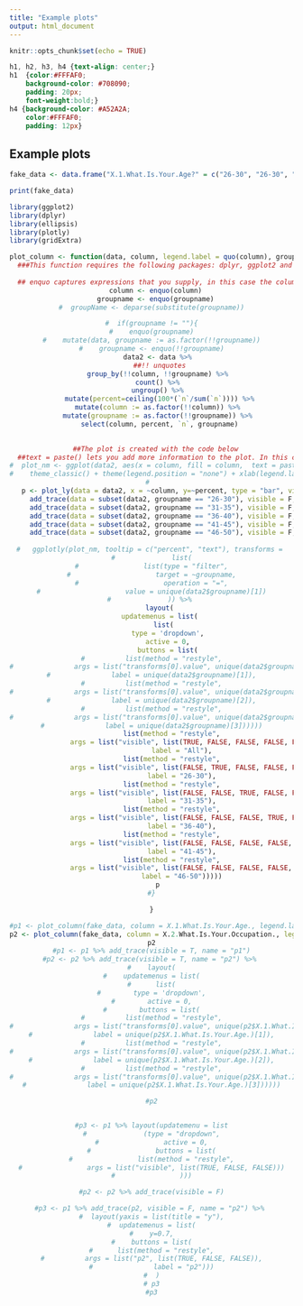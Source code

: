 ```yaml
---
title: "Example plots"
output: html_document
---
```



```r
knitr::opts_chunk$set(echo = TRUE)
```


```css
h1, h2, h3, h4 {text-align: center;}
h1  {color:#FFFAF0;
    background-color: #708090; 
    padding: 20px;
    font-weight:bold;}
h4 {background-color: #A52A2A;
    color:#FFFAF0;
    padding: 12px}
```

## Example plots



```r
fake_data <- data.frame("X.1.What.Is.Your.Age?" = c("26-30", "26-30", "26-30", "31-35", "31-35", "36-40", "36-40", "36-40", "41-45", "46-50"), "X.2.What.Is.Your.Occupation?" = c("Magician", "Swamp Monster", "Magician", "Magician", "Doctor", "Doctor", "Accountant", "Accountant", "Magician", "Cleaner"))  
```
```r
print(fake_data)
```
```r
library(ggplot2)
library(dplyr)
library(ellipsis)
library(plotly)
library(gridExtra)
```

<center>

```r
plot_column <- function(data, column, legend.label = quo(column), groupname){
  ###This function requires the following packages: dplyr, ggplot2 and plotly.
  
  ## enquo captures expressions that you supply, in this case the column name.
  column <- enquo(column)
  groupname <- enquo(groupname)
#  groupName <- deparse(substitute(groupname))

#  if(groupname != ""){
#    enquo(groupname)
#    mutate(data, groupname := as.factor(!!groupname))
#    groupname <- enquo(!!groupname)
    data2 <- data %>% 
    ##!! unquotes
    group_by(!!column, !!groupname) %>% 
    count() %>% 
    ungroup() %>% 
    mutate(percent=ceiling(100*(`n`/sum(`n`)))) %>%
    mutate(column := as.factor(!!column)) %>% 
    mutate(groupname := as.factor(!!groupname)) %>% 
    select(column, percent, `n`, groupname)
    

  ##The plot is created with the code below
  ##text = paste() lets you add more information to the plot. In this case I want to add the number of participants who provided a particular response (`n`).
#  plot_nm <- ggplot(data2, aes(x = column, fill = column,  text = paste("number: ", `n`))) + geom_col(aes(y #= percent)) + 
#    theme_classic() + theme(legend.position = "none") + xlab(legend.label) + ylab("Percent") +   #ggtitle(legend.label) + theme(plot.title = element_text(hjust = 0.5))
#  
   p <- plot_ly(data = data2, x = ~column, y=~percent, type = "bar", visible = T, showlegend = FALSE, hoverinfo = "text", text = ~paste("Age:", groupname, "</br></br></br>", column, "</br></br>", percent, "%"), xaxis = list(title = "Occupation"), yaxis = list(title = "Percent")) %>% layout(xaxis = list(title = "Occupation"), yaxis=list(title = "Percent")) %>% 
     add_trace(data = subset(data2, groupname == "26-30"), visible = F, hoverinfo = "text", text = ~paste("Age: 26-30", "</br></br></br>", column, "</br></br>", percent, "%")) %>%      
     add_trace(data = subset(data2, groupname == "31-35"), visible = F, hoverinfo = "text", text = ~paste("Age: 26-30", "</br></br></br>", column, "</br></br>", percent, "%")) %>%      
     add_trace(data = subset(data2, groupname == "36-40"), visible = F, hoverinfo = "text", text = ~paste("Age: 26-30", "</br></br></br>", column, "</br></br>", percent, "%")) %>%      
     add_trace(data = subset(data2, groupname == "41-45"), visible = F, hoverinfo = "text", text = ~paste("Age: 26-30", "</br></br></br>", column, "</br></br>", percent, "%")) %>%      
     add_trace(data = subset(data2, groupname == "46-50"), visible = F, hoverinfo = "text", text = ~paste("Age: 26-30", "</br></br></br>", column, "</br></br>", percent, "%")) %>% 
  
#   ggplotly(plot_nm, tooltip = c("percent", "text"), transforms = 
#              list(
#                list(type = "filter",
#                     target = ~groupname,
#                     operation = "=",
#                     value = unique(data2$groupname)[1])
#              )) %>% 
    layout(
    updatemenus = list(
      list(
        type = 'dropdown',
        active = 0,
        buttons = list(
#          list(method = "restyle",
#               args = list("transforms[0].value", unique(data2$groupname)[1]),
#               label = unique(data2$groupname)[1]),
#          list(method = "restyle",
#               args = list("transforms[0].value", unique(data2$groupname)[2]),
#               label = unique(data2$groupname)[2]),
#          list(method = "restyle",
#               args = list("transforms[0].value", unique(data2$groupname)[3]),
#               label = unique(data2$groupname)[3])))))
          list(method = "restyle",
               args = list("visible", list(TRUE, FALSE, FALSE, FALSE, FALSE, FALSE)),
               label = "All"),
          list(method = "restyle",
               args = list("visible", list(FALSE, TRUE, FALSE, FALSE, FALSE, FALSE)),
               label = "26-30"),
          list(method = "restyle",
               args = list("visible", list(FALSE, FALSE, TRUE, FALSE, FALSE, FALSE)),
               label = "31-35"),
          list(method = "restyle",
               args = list("visible", list(FALSE, FALSE, FALSE, TRUE, FALSE, FALSE)),
               label = "36-40"),
          list(method = "restyle",
               args = list("visible", list(FALSE, FALSE, FALSE, FALSE, TRUE, FALSE)),
               label = "41-45"),
          list(method = "restyle",
               args = list("visible", list(FALSE, FALSE, FALSE, FALSE, FALSE, TRUE)),
               label = "46-50")))))
   p
#}

}
```
```r
#p1 <- plot_column(fake_data, column = X.1.What.Is.Your.Age., legend.label = "Age", groupname = NA)
p2 <- plot_column(fake_data, column = X.2.What.Is.Your.Occupation., legend.label = "Occupation", groupname = X.1.What.Is.Your.Age.)
p2
#p1 <- p1 %>% add_trace(visible = T, name = "p1")
#p2 <- p2 %>% add_trace(visible = T, name = "p2") %>% 
#    layout(
#    updatemenus = list(
#      list(
#        type = 'dropdown',
#        active = 0,
#        buttons = list(
#          list(method = "restyle",
#               args = list("transforms[0].value", unique(p2$X.1.What.Is.Your.Age.)[1]),
#               label = unique(p2$X.1.What.Is.Your.Age.)[1]),
#          list(method = "restyle",
#               args = list("transforms[0].value", unique(p2$X.1.What.Is.Your.Age.)[2]),
#               label = unique(p2$X.1.What.Is.Your.Age.)[2]),
#          list(method = "restyle",
#               args = list("transforms[0].value", unique(p2$X.1.What.Is.Your.Age.)[3]),
#               label = unique(p2$X.1.What.Is.Your.Age.)[3])))))

#p2


#p3 <- p1 %>% layout(updatemenu = list
#              (type = "dropdown",
#                active = 0,
#                buttons = list(
#                list(method = "restyle",
#                args = list("visible", list(TRUE, FALSE, FALSE)))
#                )))

#p2 <- p2 %>% add_trace(visible = F)

#p3 <- p1 %>% add_trace(p2, visible = F, name = "p2") %>% 
#  layout(yaxis = list(title = "y"),
#  updatemenus = list(
#    y=0.7,
#    buttons = list(
#      list(method = "restyle",
#          args = list("p2", list(TRUE, FALSE, FALSE)),
#               label = "p2")))
#  )
# p3
#p3
```
</center>